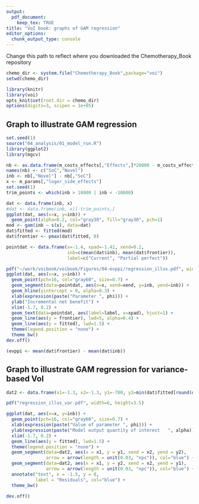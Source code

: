 ```yaml
---
output: 
  pdf_document:
    keep_tex: TRUE
title: "VoI book: graphs of GAM regression" 
editor_options: 
  chunk_output_type: console
---
```


Change this path to reflect where you downloaded the Chemotherapy_Book repository

```r
chemo_dir <- system.file("Chemotherapy_Book",package="voi")
setwd(chemo_dir)
```

```r
library(knitr)
library(voi)
opts_knit$set(root.dir = chemo_dir)
options(digits=3, scipen = 1e+05)
```


## Graph to illustrate GAM regression 

```r
set.seed(1)
source("04_analysis/01_model_run.R")
library(ggplot2)
library(mgcv)

nb <- as.data.frame(m_costs_effects[,"Effects",]*20000 - m_costs_effects[,"Costs",])
names(nb) <- c("SoC","Novel")
inb <- nb[,"Novel"] - nb[,"SoC"]
x <- m_params[,"logor_side_effects"]
set.seed(1)
trim_points <- which(inb > 18000 | inb < -10000)

dat <- data.frame(inb, x)
#dat <- data.frame(inb, x)[-trim_points,]
ggplot(dat, aes(x=x, y=inb)) + 
  geom_point(alpha=0.2, col="gray30", fill="gray30", pch=1)
mod <- gam(inb ~ s(x), data=dat)
dat$fitted <- fitted(mod)
dat$frontier <- pmax(dat$fitted, 0)

pointdat <- data.frame(x=-1.4, xpad=-1.42, xend=0.2, 
                       inb=c(mean(dat$inb), mean(dat$frontier)),
                       label=c("Current", "Partial perfect"))

pdf("~/work/voibook/voibook/Figures/04-evppi/regression_illus.pdf", width=6, height=3.5)
ggplot(dat, aes(x=x, y=inb)) + 
  geom_point(pch=16, col="gray60", size=0.7) + 
  geom_segment(data=pointdat, aes(x=x, xend=xend, y=inb, yend=inb)) +
  geom_hline(yintercept = 0, alpha=0.3) +
  xlab(expression(paste("Parameter ", phi))) + 
  ylab("Incremental net benefit") + 
  xlim(-1.7, 0.2) +
  geom_text(data=pointdat, aes(label=label, x=xpad), hjust=1) +
  geom_line(aes(y = frontier), lwd=5, alpha=0.4) +
  geom_line(aes(y = fitted), lwd=1.5) + 
  theme(legend.position = "none") +
  theme_bw()
dev.off()

(evppi <- mean(dat$frontier) - mean(dat$inb))
```



## Graph to illustrate GAM regression for variance-based VoI 

```r

dat2 <- data.frame(x1=-1.3, x2=-1.3, y1=-700, y2=min(dat$fitted[round(dat$x,2)==-1.33 ]))

pdf("regression_illus_var.pdf", width=6, height=3.5)

ggplot(dat, aes(x=x, y=inb)) + 
  geom_point(pch=16, col="gray60", size=0.7) + 
  xlab(expression(paste("Value of parameter ", phi))) + 
  ylab(expression(paste("Model output quantity of interest   ", alpha))) + 
  xlim(-1.7, 0.2) +
  geom_line(aes(y = fitted), lwd=1.5) + 
  theme(legend.position = "none") +
  geom_segment(data=dat2, aes(x = x1, y = y1, xend = x2, yend = y2),
               arrow = arrow(length = unit(0.03, "npc")), col="blue") + 
  geom_segment(data=dat2, aes(x = x1, y = y2, xend = x2, yend = y1),
               arrow = arrow(length = unit(0.03, "npc")), col="blue") +
  annotate("text", x = -1.5, y = 0,
           label = "Residuals", col="blue") +
  theme_bw()

dev.off()

```
